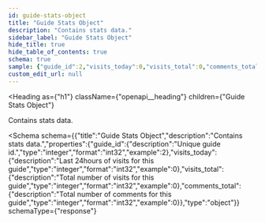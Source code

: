 ```yaml
---
id: guide-stats-object
title: "Guide Stats Object"
description: "Contains stats data."
sidebar_label: "Guide Stats Object"
hide_title: true
hide_table_of_contents: true
schema: true
sample: {"guide_id":2,"visits_today":0,"visits_total":0,"comments_total":0}
custom_edit_url: null
---
```



<Heading
  as={"h1"}
  className={"openapi__heading"}
  children={"Guide Stats Object"}
>
</Heading>



Contains stats data.

<Schema
  schema={{"title":"Guide Stats Object","description":"Contains stats data.","properties":{"guide_id":{"description":"Unique guide id.","type":"integer","format":"int32","example":2},"visits_today":{"description":"Last 24hours of visits for this guide","type":"integer","format":"int32","example":0},"visits_total":{"description":"Total number of visits for this guide","type":"integer","format":"int32","example":0},"comments_total":{"description":"Total number of comments for this guide","type":"integer","format":"int32","example":0}},"type":"object"}}
  schemaType={"response"}
>
  
</Schema>
            